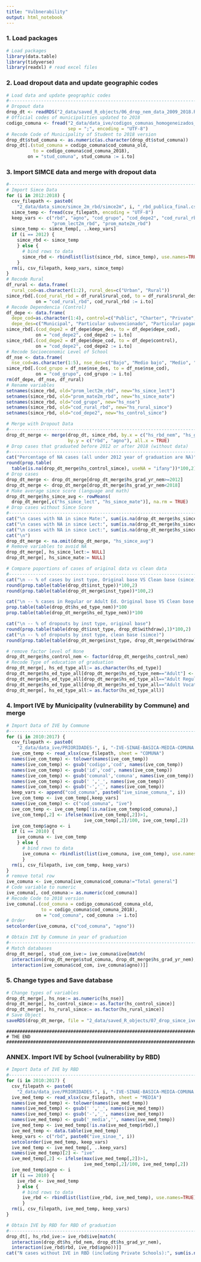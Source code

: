 ```yaml
---
title: "Vulbnerability"
output: html_notebook
---
```


################################################################################
### 1. Load packages

```r
# Load packages
library(data.table)
library(tidyverse)
library(readxl) # read excel files
```

################################################################################
### 2. Load dropout data and update geographic codes

```r
# Load data and update geographic codes
#-------------------------------------------------------------------------------
# Dropout data
drop_dt <- readRDS("2_data/saved_R_objects/06_drop_nem_data_2009_2018.RDS")
# Official codes of municipalities updated to 2018
codigo_comuna <- fread("2_data/data_ive/codigos_comunas_homogeneizados_2018.csv",
                       sep = ";", encoding = "UTF-8")
# Recode Code of Municipality of Student to 2018 version
drop_dt$stud_comuna <- as.numeric(as.character(drop_dt$stud_comuna))
drop_dt[.(stud_comuna = codigo_comuna$cod_comuna_old,
          to = codigo_comuna$cod_comuna_2018),
        on = "stud_comuna", stud_comuna := i.to]
```

################################################################################
### 3. Import SIMCE data and merge with dropout data

```r
#-------------------------------------------------------------------------------
# Import Simce Data
for (i in 2012:2018) {
  csv_filepath <- paste0(
    "2_data/data_simce/simce_2m_rbd/simce2m", i, "_rbd_publica_final.csv.gz")
  simce_temp <- fread(csv_filepath, encoding = "UTF-8")
  keep_vars <- c("rbd", "agno", "cod_grupo", "cod_depe2", "cod_rural_rbd",
                 "prom_lect2m_rbd", "prom_mate2m_rbd")
  simce_temp <- simce_temp[, ..keep_vars]
  if (i == 2012) {
    simce_rbd <- simce_temp
    } else {
      # bind rows to data
      simce_rbd <- rbindlist(list(simce_rbd, simce_temp), use.names=TRUE)
    }
  rm(i, csv_filepath, keep_vars, simce_temp)
}
# Recode Rural
df_rural <- data.frame(
  rural_cod=as.character(1:2), rural_des=c("Urban", "Rural"))
simce_rbd[.(cod_rural_rbd = df_rural$rural_cod, to = df_rural$rural_des),
           on = "cod_rural_rbd", cod_rural_rbd := i.to]
# Recode Dependencia (Control)
df_depe <- data.frame(
  depe_cod=as.character(1:4), control=c("Public", "Charter", "Private", "Public"),
  depe_des=c("Municipal", "Particular subvencionado", "Particular pagado", "SLE"))
simce_rbd[.(cod_depe2 = df_depe$depe_des, to = df_depe$depe_cod),
           on = "cod_depe2", cod_depe2 := i.to]
simce_rbd[.(cod_depe2 = df_depe$depe_cod, to = df_depe$control),
           on = "cod_depe2", cod_depe2 := i.to]
# Recode Socioeconomic Level of School
df_nse <- data.frame(
  nse_cod=as.character(1:5), nse_des=c("Bajo", "Medio bajo", "Medio", "Medio alto", "Alto"))
simce_rbd[.(cod_grupo = df_nse$nse_des, to = df_nse$nse_cod),
           on = "cod_grupo", cod_grupo := i.to]
rm(df_depe, df_nse, df_rural)
# Rename variables
setnames(simce_rbd, old="prom_lect2m_rbd", new="hs_simce_lect")
setnames(simce_rbd, old="prom_mate2m_rbd", new="hs_simce_mate")
setnames(simce_rbd, old="cod_grupo", new="hs_nse")
setnames(simce_rbd, old="cod_rural_rbd", new="hs_rural_simce")
setnames(simce_rbd, old="cod_depe2", new="hs_control_simce")
```

```r
# Merge with Dropout Data
#-------------------------------------------------------------------------------
drop_dt_merge <- merge(drop_dt, simce_rbd, by.x = c("hs_rbd_nem", "hs_grad_yr_nem"),
                       by.y = c("rbd", "agno"), all.x = TRUE)
# Drop cases that graduated before 2012 or after 2018 (without data)
#-------------------------------------------------------------------------------
cat("Percentage of NA cases (all under 2012 year of graduation are NA)")
round(prop.table(
  table(is.na(drop_dt_merge$hs_control_simce), useNA = "ifany"))*100,2)
# Drop cases
drop_dt_merge <- drop_dt_merge[drop_dt_merge$hs_grad_yr_nem>=2012]
drop_dt_merge <- drop_dt_merge[drop_dt_merge$hs_grad_yr_nem<2018]
# Make average simce score (language and math)
drop_dt_merge$hs_simce_avg <- rowMeans(
  drop_dt_merge[,c("hs_simce_lect", "hs_simce_mate")], na.rm = TRUE)
# Drop cases without Simce Score
#-------------------------------------------------------------------------------
cat("\n cases with NA in simce Mate:", sum(is.na(drop_dt_merge$hs_simce_mate)))
cat("\n cases with NA in simce Lect:", sum(is.na(drop_dt_merge$hs_simce_lect)))
cat("\n cases with NA in simce Lect:", sum(is.na(drop_dt_merge$hs_simce_avg)))
cat("\n")
drop_dt_merge <- na.omit(drop_dt_merge, "hs_simce_avg")
# Remove variables to avoid NA
drop_dt_merge[, hs_simce_lect:= NULL]
drop_dt_merge[, hs_simce_mate:= NULL]
```

```r
# Compare poportions of cases of original data vs clean data
#-------------------------------------------------------------------------------
cat("\n -- % of cases by inst type, Original base VS Clean base (simce)")
round(prop.table(table(drop_dt$inst_type))*100,2)
round(prop.table(table(drop_dt_merge$inst_type))*100,2)

cat("\n -- % cases in Regular or Adult Ed. Original base VS Clean base (simce)")
prop.table(table(drop_dt$hs_ed_type_nem))*100
prop.table(table(drop_dt_merge$hs_ed_type_nem))*100

cat("\n -- % of dropouts by inst type, original base")
round(prop.table(table(drop_dt$inst_type, drop_dt$withdraw),1)*100,2)
cat("\n -- % of dropouts by inst type, clean base (simce)")
round(prop.table(table(drop_dt_merge$inst_type, drop_dt_merge$withdraw),1)*100,2)
```

```r
# remove factor level of None
drop_dt_merge$hs_control_nem <- factor(drop_dt_merge$hs_control_nem)
# Recode Type of education of graduation
drop_dt_merge[, hs_ed_type_all:= as.character(hs_ed_type)]
drop_dt_merge$hs_ed_type_all[drop_dt_merge$hs_ed_type_nem=="Adult"] <- "Adult"
drop_dt_merge$hs_ed_type_all[drop_dt_merge$hs_ed_type_all=="Adult Regular"] <- "Adult"
drop_dt_merge$hs_ed_type_all[drop_dt_merge$hs_ed_type_all=="Adult Vocational"] <- "Adult"
drop_dt_merge[, hs_ed_type_all:= as.factor(hs_ed_type_all)]
```

################################################################################
### 4. Import IVE by Municipality (vulnerability by Commune) and merge

```r
# Import Data of IVE by Commune
#-------------------------------------------------------------------------------
for (i in 2010:2017) {
  csv_filepath <- paste0(
    "2_data/data_ive/PRIORIDADES-", i, "-IVE-SINAE-BASICA-MEDIA-COMUNA.xlsx")
  ive_com_temp <- read_xlsx(csv_filepath, sheet = "COMUNA")
  names(ive_com_temp) <- tolower(names(ive_com_temp))
  names(ive_com_temp) <- gsub('codigo','cod', names(ive_com_temp))
  names(ive_com_temp) <- gsub('id','cod', names(ive_com_temp))
  names(ive_com_temp) <- gsub('comunal','comuna', names(ive_com_temp))
  names(ive_com_temp) <- gsub(' ','_', names(ive_com_temp))
  names(ive_com_temp) <- gsub('-','_', names(ive_com_temp))
  keep_vars <- append("cod_comuna", paste0("ive_sinae_comuna_", i))
  ive_com_temp <- ive_com_temp[,keep_vars]
  names(ive_com_temp) <- c("cod_comuna", "ive")
  ive_com_temp <- ive_com_temp[!is.na(ive_com_temp$cod_comuna),]
  ive_com_temp[,2] <- ifelse(max(ive_com_temp[,2])>1,
                             ive_com_temp[,2]/100, ive_com_temp[,2])
  ive_com_temp$agno <- i
  if (i == 2010) {
    ive_comuna <- ive_com_temp
    } else {
      # bind rows to data
      ive_comuna <- rbindlist(list(ive_comuna, ive_com_temp), use.names=TRUE)
      }
  rm(i, csv_filepath, ive_com_temp, keep_vars)
}
# remove total row
ive_comuna <- ive_comuna[ive_comuna$cod_comuna!="Total general"]
# Code variable to numeric
ive_comuna[, cod_comuna:= as.numeric(cod_comuna)]
# Recode Code to 2018 version
ive_comuna[.(cod_comuna = codigo_comuna$cod_comuna_old,
             to = codigo_comuna$cod_comuna_2018),
           on = "cod_comuna", cod_comuna := i.to]
# Order
setcolorder(ive_comuna, c("cod_comuna", "agno"))
```

```r
# Obtain IVE by Commune in year of graduation
#-------------------------------------------------------------------------------
# Match databases
drop_dt_merge[, stud_com_ive:= ive_comuna$ive[match(
  interaction(drop_dt_merge$stud_comuna, drop_dt_merge$hs_grad_yr_nem),
  interaction(ive_comuna$cod_com, ive_comuna$agno))]]
```

################################################################################
### 5. Change types and Save database

```r
# Change types of variables
drop_dt_merge[, hs_nse:= as.numeric(hs_nse)]
drop_dt_merge[, hs_control_simce:= as.factor(hs_control_simce)]
drop_dt_merge[, hs_rural_simce:= as.factor(hs_rural_simce)]
# Save Object
saveRDS(drop_dt_merge, file = "2_data/saved_R_objects/07_drop_simce_ive_data.RDS")
```

    ###########################################################################################################
    # THE END
    ###########################################################################################################

################################################################################
### ANNEX. Import IVE by School (vulnerability by RBD)

```r
# Import Data of IVE by RBD
#-------------------------------------------------------------------------------
for (i in 2010:2017) {
  csv_filepath <- paste0(
    "2_data/data_ive/PRIORIDADES-", i, "-IVE-SINAE-BASICA-MEDIA-COMUNA.xlsx")
  ive_med_temp <- read_xlsx(csv_filepath, sheet = "MEDIA")
  names(ive_med_temp) <- tolower(names(ive_med_temp))
  names(ive_med_temp) <- gsub(' ','_', names(ive_med_temp))
  names(ive_med_temp) <- gsub('-','_', names(ive_med_temp))
  names(ive_med_temp) <- gsub('_media','', names(ive_med_temp))
  ive_med_temp <- ive_med_temp[!is.na(ive_med_temp$rbd),]
  ive_med_temp <- data.table(ive_med_temp)
  keep_vars <- c("rbd", paste0("ive_sinae_", i))
  setcolorder(ive_med_temp, keep_vars)
  ive_med_temp <- ive_med_temp[, ..keep_vars]
  names(ive_med_temp)[2] <- "ive"
  ive_med_temp[,2] <- ifelse(max(ive_med_temp[,2])>1,
                             ive_med_temp[,2]/100, ive_med_temp[,2])
  ive_med_temp$agno <- i
  if (i == 2010) {
    ive_rbd <- ive_med_temp
    } else {
      # bind rows to data
      ive_rbd <- rbindlist(list(ive_rbd, ive_med_temp), use.names=TRUE)
      }
  rm(i, csv_filepath, ive_med_temp, keep_vars)
}
```

```r
# Obtain IVE by RBD for RBD of graduation
#-------------------------------------------------------------------------------
drop_dt[, hs_rbd_ive:= ive_rbd$ive[match(
  interaction(drop_dt$hs_rbd_nem, drop_dt$hs_grad_yr_nem),
  interaction(ive_rbd$rbd, ive_rbd$agno))]]
cat("N cases without IVE in RBD (including Private Schools):", sum(is.na(drop_dt$hs_rbd_ive)))
```
